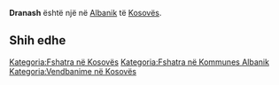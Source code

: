 {{Fshat në 
 | Emri                = Dranash
 | EmriAlt                = 
 | NAME_SHORT_FORM=      
 | NAME_GENERIC=      
 | NAME_SORT_NAME_RO=      DRANASH
 | FULL_NAME_RO = Dranash
 | FULL_NAME_ND_RO=Dranash
 | SORT_NAME_RG=DRANASH
 | FULL_NAME_RG=Dranash
 | FULL_NAME_ND_RG=Dranash
 | SRP_NAME_SHORT_FORM=      
 | SRP_NAME_GENERIC=      
 | SRP_NAME_SORT_NAME_RO=      
 | SRP_FULL_NAME_RO = 
 | SRP_FULL_NAME_ND_RO=
 | SRP_SORT_NAME_RG=
 | SRP_FULL_NAME_RG=
 | SRP_FULL_NAME_ND_RG=
 | Emri (Rasa dhanore) = 
 | Figura              = 
 | Shteti              = Kosovo
 | Komuna              = Albanik
 | Kodi postar         = 
 | Sipërfaqja          = 

 | Popullsia           = 

 | Regj. i popullsisë  = 
 | Dend. e popullsisë  = 
 | Faqja zyrtare       = 
 <!--- Koordinatat ----> 
 | Gjerësia            = 42.602778
 | Gjatësia            = 20.521667
 | Lartësia            = 
}}
'''Dranash''' është një [[]] në [[Albanik]] të [[Kosovës]].

<!-- == Gjeografia == -->
<!-- == Historia == -->
<!-- == Demografia == -->
== Shih edhe ==
{{Komuna Albanik}}
{{Kosovo-Administrata-Cung}}

[[Kategoria:Fshatra në Kosovës]]
[[Kategoria:Fshatra në Kommunes Albanik]]
[[Kategoria:Vendbanime në Kosovës]]
